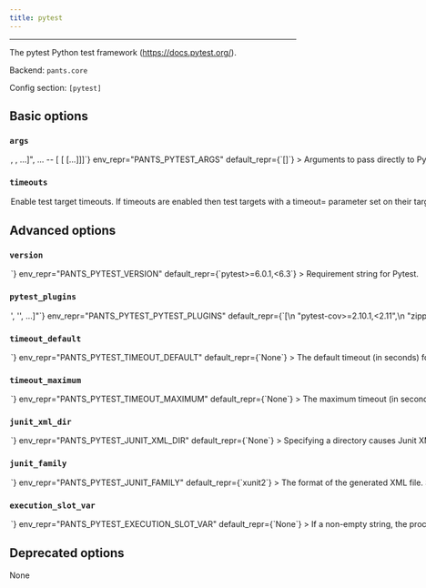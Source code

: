 ```yaml
---
title: pytest
---
```



---

The pytest Python test framework (https://docs.pytest.org/).

Backend: <span className="color--primary">`pants.core`</span>

Config section: <span className="color--primary">`[pytest]`</span>

<span className={styles.options}>

## Basic options

### `args`

<Option
  cli_repr={`--pytest-args="[<shell_str>, <shell_str>, ...]", ... -- [<shell_str> [<shell_str> [...]]]`}
  env_repr="PANTS_PYTEST_ARGS"
  default_repr={`[]`}
>
  Arguments to pass directly to Pytest, e.g. `--pytest-args="-k test_foo
  --quiet"`
</Option>

### `timeouts`

<Option
  cli_repr={`--[no-]pytest-timeouts`}
  env_repr="PANTS_PYTEST_TIMEOUTS"
  default_repr={`True`}
>
  Enable test target timeouts. If timeouts are enabled then test targets with a
  timeout= parameter set on their target will time out after the given number of
  seconds if not completed. If no timeout is set, then either the default
  timeout is used or no timeout is configured.
</Option>

## Advanced options

### `version`

<Option
  cli_repr={`--pytest-version=<str>`}
  env_repr="PANTS_PYTEST_VERSION"
  default_repr={`pytest>=6.0.1,<6.3`}
>
  Requirement string for Pytest.
</Option>

### `pytest_plugins`

<Option
  cli_repr={`--pytest-pytest-plugins="['<str>', '<str>', ...]"`}
  env_repr="PANTS_PYTEST_PYTEST_PLUGINS"
  default_repr={`[\n  "pytest-cov>=2.10.1,<2.11",\n  "zipp==2.1.0"\n]`}
>
  Requirement strings for any plugins or additional requirements you&#x27;d like
  to use.
</Option>

### `timeout_default`

<Option
  cli_repr={`--pytest-timeout-default=<int>`}
  env_repr="PANTS_PYTEST_TIMEOUT_DEFAULT"
  default_repr={`None`}
>
  The default timeout (in seconds) for a test target if the `timeout` field is
  not set on the target.
</Option>

### `timeout_maximum`

<Option
  cli_repr={`--pytest-timeout-maximum=<int>`}
  env_repr="PANTS_PYTEST_TIMEOUT_MAXIMUM"
  default_repr={`None`}
>
  The maximum timeout (in seconds) that may be used on a `python_tests` target.
</Option>

### `junit_xml_dir`

<Option
  cli_repr={`--pytest-junit-xml-dir=<DIR>`}
  env_repr="PANTS_PYTEST_JUNIT_XML_DIR"
  default_repr={`None`}
>
  Specifying a directory causes Junit XML result files to be emitted under that
  dir for each test run.
</Option>

### `junit_family`

<Option
  cli_repr={`--pytest-junit-family=<str>`}
  env_repr="PANTS_PYTEST_JUNIT_FAMILY"
  default_repr={`xunit2`}
>
  The format of the generated XML file. See
  https://docs.pytest.org/en/latest/reference.html#confval-junit_family.
</Option>

### `execution_slot_var`

<Option
  cli_repr={`--pytest-execution-slot-var=<str>`}
  env_repr="PANTS_PYTEST_EXECUTION_SLOT_VAR"
  default_repr={`None`}
>
  If a non-empty string, the process execution slot id (an integer) will be
  exposed to tests under this environment variable name.
</Option>

## Deprecated options

None

</span>
